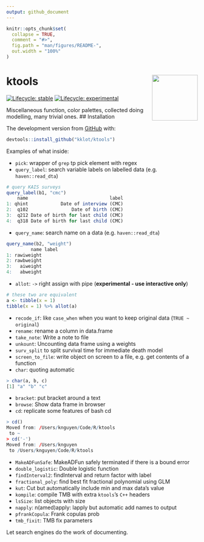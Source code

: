 ```yaml
---
output: github_document
---
```


<!-- README.md is generated from README.Rmd. Please edit that file -->

```r
knitr::opts_chunk$set(
  collapse = TRUE,
  comment = "#>",
  fig.path = "man/figures/README-",
  out.width = "100%"
)
```

# ktools <img src='man/figures/logo.png' align="right" height="120" />

<!-- badges: start -->
[![Lifecycle: stable](https://img.shields.io/badge/lifecycle-stable-brightgreen.svg)](https://lifecycle.r-lib.org/articles/stages.html#stable)
[![Lifecycle: experimental](https://img.shields.io/badge/lifecycle-experimental-orange.svg)](https://lifecycle.r-lib.org/articles/stages.html#experimental)
<!-- badges: end -->

Miscellaneous function, color palettes, collected doing modelling, many trivial ones.
## Installation

The development version from [GitHub](https://github.com/) with:

``` r
devtools::install_github("kklot/ktools")
```

Examples of what inside:

- `pick`: wrapper of `grep` tp pick element with regex
- `query_label`: search variable labels on labelled data (e.g.
`haven::read_dta`)

```r
# query KAIS surveys
query_label(b1, "cmc")                                                                                                  
    name                              label
1: qhint            Date of interview (CMC)
2:  q102                Date of birth (CMC)
3:  q212 Date of birth for last child (CMC)
4:  q318 Date of birth for last child (CMC)
```

- `query_name`: search name on a data (e.g. `haven::read_dta`)

```r
query_name(b2, "weight")                                                                                                
         name label
1: rawiweight      
2: rawbweight      
3:   aiweight      
4:   abweight      
```

- `allot`: `->` right assign with pipe (**experimental - use interactive only**)

```r
# these two are equivalent
a <- tibble(x = 1)
tibble(x = 1) %>% allot(a)
```
- `recode_if`: like `case_when` when you want to keep original data (`TRUE ~ original`)
- `rename`: rename a column in data.frame
- `take_note`: Write a note to file
- `unkount`: Uncounting data frame using a weights
- `surv_split` to split survival time for immediate death model
- `screen_to_file`: write object on screen to a file, e.g. get contents of a function
- `char`: quoting automatic

```r
> char(a, b, c)
[1] "a" "b" "c"
```

- `bracket`: put bracket around a text
- `browse`: Show data frame in browser
- `cd`: replicate some features of bash cd

```r
> cd()
Moved from: /Users/knguyen/Code/R/ktools
 to ~
> cd('-')
Moved from: /Users/knguyen
 to /Users/knguyen/Code/R/ktools
```

- `MakeADFunSafe`: MakeADFun safely terminated if there is a bound error
- `double_logistic`: Double logistic function
- `findInterval2`: findInterval and return factor with label
- `fractional_poly`: find best fit fractional polynomial using GLM
- `kut`: Cut but automatically include min and max data's value
- `kompile`: compile TMB with extra `ktools`'s `C++` headers 
- `lsSize`: list objects with size
- `napply`: n(amed)apply: lapply but automatic add names to output
- `pfrankCopula`: Frank copulas prob
- `tmb_fixit`: TMB fix parameters

Let search engines do the work of documenting.